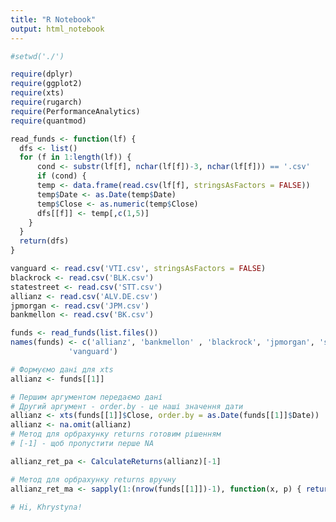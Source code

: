 ```yaml
---
title: "R Notebook"
output: html_notebook
---
```



```r
#setwd('./')
```

```r
require(dplyr)
require(ggplot2)
require(xts)
require(rugarch)
require(PerformanceAnalytics)
require(quantmod)
```

```r
read_funds <- function(lf) {
  dfs <- list()
  for (f in 1:length(lf)) {
      cond <- substr(lf[f], nchar(lf[f])-3, nchar(lf[f])) == '.csv'
      if (cond) {
      temp <- data.frame(read.csv(lf[f], stringsAsFactors = FALSE))
      temp$Date <- as.Date(temp$Date)
      temp$Close <- as.numeric(temp$Close)
      dfs[[f]] <- temp[,c(1,5)]
    }
  }
  return(dfs)
}
```

```r
vanguard <- read.csv('VTI.csv', stringsAsFactors = FALSE)
blackrock <- read.csv('BLK.csv')
statestreet <- read.csv('STT.csv')
allianz <- read.csv('ALV.DE.csv')
jpmorgan <- read.csv('JPM.csv')
bankmellon <- read.csv('BK.csv')

funds <- read_funds(list.files())
names(funds) <- c('allianz', 'bankmellon' , 'blackrock', 'jpmorgan', 'statestreet', 
             'vanguard')
```

```r
# Формуємо дані для xts
allianz <- funds[[1]]

# Першим аргументом передаємо дані
# Другий аргумент - order.by - це наші значення дати
allianz <- xts(funds[[1]]$Close, order.by = as.Date(funds[[1]]$Date))
allianz <- na.omit(allianz)
# Метод для орбрахунку returns готовим рішенням
# [-1] - щоб пропустити перше NA

allianz_ret_pa <- CalculateReturns(allianz)[-1]

# Метод для орбрахунку returns вручну
allianz_ret_ma <- sapply(1:(nrow(funds[[1]])-1), function(x, p) { return((p[x+1] - p[x])/p[x]) }, funds[[1]]$Close)

# Hi, Khrystyna!
```

